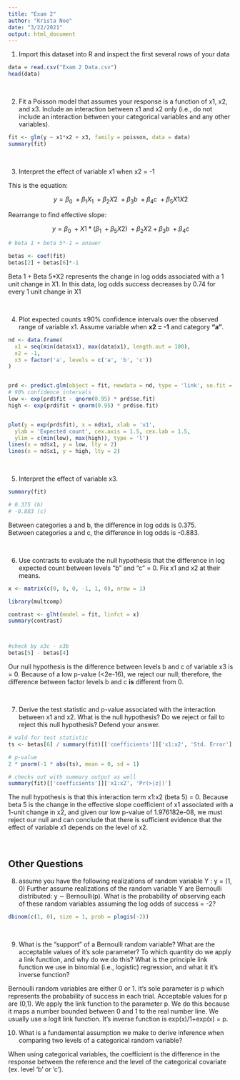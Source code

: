 ---
title: "Exam 2"
author: "Krista Noe"
date: "3/22/2021"
output: html_document
---

1. Import this dataset into R and inspect the first several rows of your data
```{r}
data = read.csv("Exam 2 Data.csv")
head(data)

```
<br>

2. Fit a Poisson model that assumes your response is a function of x1, x2, and x3. Include an interaction
between x1 and x2 only (i.e., do not include an interaction between your categorical variables and any
other variables).
```{r}
fit <- glm(y ~ x1*x2 + x3, family = poisson, data = data)
summary(fit)

```
<br>

3. Interpret the effect of variable x1 when x2 = -1

This is the equation:  

$$
y = \beta_0 \ + \beta_1X_1 \ + \beta_2X2 \ + \beta_3b \ + \beta_4c \ + \beta_5X1X2
$$
  
Rearrange to find effective slope: 

$$
y = \beta_0 \ + X1*(\beta_1 \ + \beta_5X2) \ + \beta_2X2 + \beta_3b \ + \beta_4c
$$
```{r}
# beta 1 + beta 5*-1 = answer

betas <- coef(fit)
betas[2] + betas[6]*-1

```
Beta 1 + Beta 5*X2 represents the change in log odds associated with a 1 unit change in X1. In this data, log odds success decreases by 0.74 for every 1 unit change in X1



<br>

4. Plot expected counts ±90% confidence intervals over the observed range of variable x1. Assume variable
when **x2 = -1** and category **"a"**. 
```{r}
nd <- data.frame(
  x1 = seq(min(data$x1), max(data$x1), length.out = 100),
  x2 = -1, 
  x3 = factor('a', levels = c('a', 'b', 'c'))
)


prd <- predict.glm(object = fit, newdata = nd, type = 'link', se.fit = T) #expected count
# 90% confidence intervals
low <- exp(prd$fit - qnorm(0.95) * prd$se.fit) 
high <- exp(prd$fit + qnorm(0.95) * prd$se.fit)


plot(y = exp(prd$fit), x = nd$x1, xlab = 'x1',
  ylab = 'Expected count', cex.axis = 1.5, cex.lab = 1.5,
  ylim = c(min(low), max(high)), type = 'l')
lines(x = nd$x1, y = low, lty = 2)
lines(x = nd$x1, y = high, lty = 2)
```

<br>

5. Interpret the effect of variable x3. 

```{r}
summary(fit)

# 0.375 (b) 
# -0.883 (c)  
```

Between categories a and b, the difference in log odds is 0.375.  
Between categories a and c, the difference in log odds is -0.883.

<br>

6. Use contrasts to evaluate the null hypothesis that the difference in log expected count between levels
"b" and "c" = 0. Fix x1 and x2 at their means. 
```{r}

x <- matrix(c(0, 0, 0, -1, 1, 0), nrow = 1)

library(multcomp)

contrast <- glht(model = fit, linfct = x)
summary(contrast)



#check by x3c - x3b
betas[5] - betas[4]

```
Our null hypothesis is the difference between levels b and c of variable x3 is = 0. Because of a low p-value (<2e-16), we reject our null; therefore, the difference between factor levels b and c **is** different from 0. 


<br>

7. Derive the test statistic and p-value associated with the interaction between x1 and x2. What is the
null hypothesis? Do we reject or fail to reject this null hypothesis? Defend your answer.
```{r}
# wald for test statistic
ts <- betas[6] / summary(fit)[['coefficients']]['x1:x2', 'Std. Error']

# p-value
2 * pnorm(-1 * abs(ts), mean = 0, sd = 1)  

# checks out with summary output as well
summary(fit)[['coefficients']]['x1:x2', 'Pr(>|z|)']
```
The null hypothesis is that this interaction term x1:x2 (beta 5) = 0. Because beta 5 is the change in the effective slope coefficient of x1 associated with a 1-unit change in x2, and given our low p-value of 1.976182e-08, we must reject our null and can conclude that there is sufficient evidence that the effect of variable x1 depends on the level of x2.

<br>

## Other Questions
8. assume you have the following realizations of random variable Y :
y = (1, 0)
Further assume realizations of the random variable Y are Bernoulli distributed:
y ∼ Bernoulli(p).
What is the probability of observing each of these random variables assuming the log odds of success =
-2?
```{r}
dbinom(c(1, 0), size = 1, prob = plogis(-2))

```

<br>

9. What is the "support" of a Bernoulli random variable? What are the acceptable values of it’s sole
parameter? To which quantity do we apply a link function, and why do we do this? What is the
principle link function we use in binomial (i.e., logistic) regression, and what it it’s inverse function?

Bernoulli random variables are either 0 or 1. It's sole parameter is p which represents the probability of success in each trial. Acceptable values for p are (0,1). We apply the link function to the parameter p. We do this because it maps a number bounded between 0 and 1 to the real number line. 
We usually use a logit link function. It's inverse function is exp(x)/1+exp(x) = p. 


10. What is a fundamental assumption we make to derive inference when comparing two levels of a
categorical random variable?

When using categorical variables, the coefficient is the difference in the response between the reference and the level of the categorical covariate (ex. level 'b' or 'c'). 







